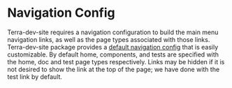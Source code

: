 
# Navigation Config

Terra-dev-site requires a navigation configuration to build the main menu navigation links, as well as the page types associated with those links. Terra-dev-site package provides a [default navigation config](https://github.com/cerner/terra-dev-site/blob/master/config/site/navigation.config.js) that is easily customizable. By default home, components, and tests are specified with the home, doc and test page types respectively. Links may be hidden if it is not desired to show the link at the top of the page; we have done with the test link by default.
<Config />
